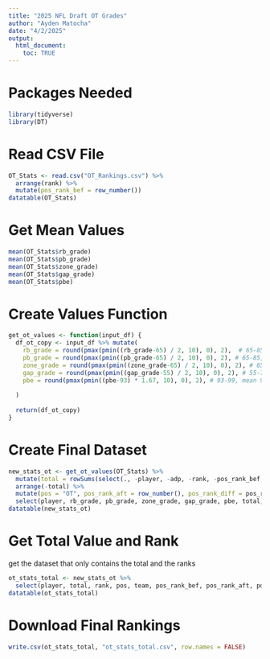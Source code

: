 ```yaml
---
title: "2025 NFL Draft OT Grades"
author: "Ayden Matocha"
date: "4/2/2025"
output:
  html_document:
    toc: TRUE
---
```


# Packages Needed
```r
library(tidyverse)
library(DT)
```

# Read CSV File
```r
OT_Stats <- read.csv("OT_Rankings.csv") %>%
  arrange(rank) %>%
  mutate(pos_rank_bef = row_number())
datatable(OT_Stats)
```


# Get Mean Values
```r
mean(OT_Stats$rb_grade)
mean(OT_Stats$pb_grade)
mean(OT_Stats$zone_grade)
mean(OT_Stats$gap_grade)
mean(OT_Stats$pbe)
```

# Create Values Function
```r
get_ot_values <- function(input_df) {
  df_ot_copy <- input_df %>% mutate(
    rb_grade = round(pmax(pmin((rb_grade-65) / 2, 10), 0), 2),  # 65-85, mean 75
    pb_grade = round(pmax(pmin((pb_grade-65) / 2, 10), 0), 2), # 65-85, mean 75
    zone_grade = round(pmax(pmin((zone_grade-65) / 2, 10), 0), 2), # 65-85, mean 75
    gap_grade = round(pmax(pmin((gap_grade-55) / 2, 10), 0), 2), # 55-75, mean 65
    pbe = round(pmax(pmin((pbe-93) * 1.67, 10), 0), 2), # 93-99, mean 96
    
  )
  
  return(df_ot_copy)
}
```

# Create Final Dataset
```r
new_stats_ot <- get_ot_values(OT_Stats) %>% 
  mutate(total = rowSums(select(., -player, -adp, -rank, -pos_rank_bef, -team))) %>% 
  arrange(-total) %>%
  mutate(pos = "OT", pos_rank_aft = row_number(), pos_rank_diff = pos_rank_bef-pos_rank_aft) %>%
  select(player, rb_grade, pb_grade, zone_grade, gap_grade, pbe, total, rank, pos, team, pos_rank_bef, pos_rank_aft, pos_rank_diff)
datatable(new_stats_ot)
```

# Get Total Value and Rank
get the dataset that only contains the total and the ranks
```r
ot_stats_total <- new_stats_ot %>%
  select(player, total, rank, pos, team, pos_rank_bef, pos_rank_aft, pos_rank_diff)
datatable(ot_stats_total)
```

# Download Final Rankings
```r
write.csv(ot_stats_total, "ot_stats_total.csv", row.names = FALSE)
```